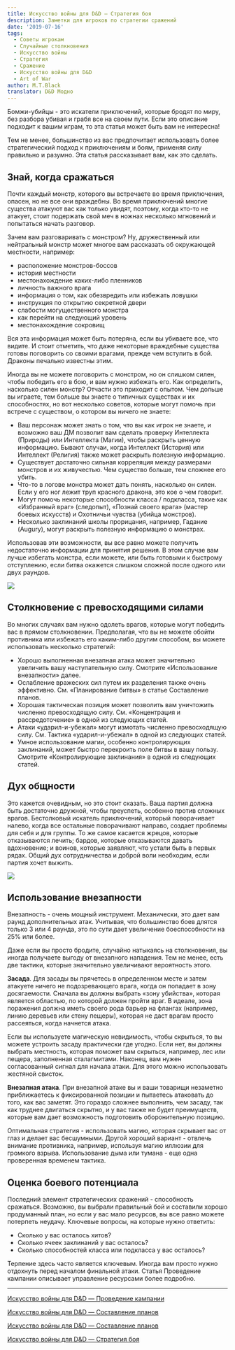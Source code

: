 ```yaml
---
title: Искусство войны для D&D — Стратегия боя
description: Заметки для игроков по стратегии сражений
date: '2019-07-16'
tags:
  - Советы игрокам
  - Случайные столкновения
  - Искусство войны
  - Стратегия
  - Сражение
  - Искусство войны для D&D
  - Art of War
author: M.T.Black
translator: D&D Модно
---
```


Бомжи-убийцы - это искатели приключений, которые бродят по миру, без разбора убивая и грабя все на своем пути. Если это описание подходит к вашим играм, то эта статья может быть вам не интересна!

Тем не менее, большинство из вас предпочитает использовать более стратегический подход к приключениям и боям, применяя силу правильно и разумно. Эта статья рассказывает вам, как это сделать.

## Знай, когда сражаться

Почти каждый монстр, которого вы встречаете во время приключения, опасен, но не все они враждебны. Во время приключений многие существа атакуют вас как только увидят, поэтому, когда кто-то не атакует, стоит подержать свой меч в ножнах несколько мгновений и попытаться начать разговор.

Зачем вам разговаривать с монстром? Ну, дружественный или нейтральный монстр может многое вам рассказать об окружающей местности, например:

- расположение монстров-боссов
- история местности
- местонахождение каких-либо пленников
- личность важного врага
- информация о том, как обезвредить или избежать ловушки
- инструкция по открытию секретной двери
- слабости могущественного монстра
- как перейти на следующий уровень
- местонахождение сокровищ

Вся эта информация может быть потеряна, если вы убиваете все, что видите. И стоит отметить, что даже некоторые враждебные существа готовы поговорить со своими врагами, прежде чем вступить в бой. Драконы печально известны этим.

Иногда вы не можете поговорить с монстром, но он слишком силен, чтобы победить его в бою, и вам нужно избежать его. Как определить, насколько силен монстр? Отчасти это приходит с опытом. Чем дольше вы играете, тем больше вы знаете о типичных существах и их способностях, но вот несколько советов, которые могут помочь при встрече с существом, о котором вы ничего не знаете:

- Ваш персонаж может знать о том, что вы как игрок не знаете, и возможно ваш ДМ позволит вам сделать проверку Интеллекта (Природы) или Интеллекта (Магии), чтобы раскрыть ценную информацию. Бывают случаи, когда Интеллект (История) или Интеллект (Религия) также может раскрыть полезную информацию.
- Существует достаточно сильная корреляция между размерами монстров и их живучестью. Чем существо больше, тем сложнее его убить.
- Что-то в логове монстра может дать понять, насколько он силен. Если у его ног лежит труп красного дракона, это кое о чем говорит.
- Могут помочь некоторые способности класса / подкласса, такие как «Избранный враг» (следопыт), «Познай своего врага» (мастер боевых искусств) и Охотничьи чувства (убийца монстров).
- Несколько заклинаний школы прорицания, например, Гадание (Augury), могут раскрыть полезную информацию о монстрах.

Использовав эти возможности, вы все равно можете получить недостаточно информации для принятия решения. В этом случае вам лучше избегать монстра, если можете, или быть готовыми к быстрому отступлению, если битва окажется слишком сложной после одного или двух раундов.

![](https://pp.userapi.com/c855720/v855720227/7d8f0/Z5ujTZLtXuY.jpg)

## Столкновение с превосходящими силами

Во многих случаях вам нужно одолеть врагов, которые могут победить вас в прямом столкновении. Предполагая, что вы не можете обойти противника или избежать его каким-либо другим способом, вы можете использовать несколько стратегий:

- Хорошо выполненная внезапная атака может значительно увеличить вашу наступательную силу. Смотрите «Использование внезапности» далее.
- Ослабление вражеских сил путем их разделения также очень эффективно. См. «Планирование битвы» в статье Составление планов.
- Хорошая тактическая позиция может позволить вам уничтожить численно превосходящую силу. См. «Концентрация и рассредоточение» в одной из следующих статей.
- Атаки «ударил-и-убежал» могут измотать численно превосходящую силу. См. Тактика «ударил-и-убежал» в одной из следующих статей.
- Умное использование магии, особенно контролирующих заклинаний, может быстро перекроить поле битвы в вашу пользу. Смотрите «Контролирующие заклинания» в одной из следующих статей.

## Дух общности

Это кажется очевидным, но это стоит сказать. Ваша партия должна быть достаточно дружной, чтобы преуспеть, особенно против сложных врагов. Бестолковый искатель приключений, который поворачивает налево, когда все остальные поворачивают направо, создает проблемы для себя и для группы. То же самое касается жрецов, которые отказываются лечить; бардов, которые отказываются давать вдохновение; и воинов, которые заявляют, что устали быть в первых рядах. Общий дух сотрудничества и доброй воли необходим, если партия хочет выжить.

![](https://pp.userapi.com/c855720/v855720227/7d95a/8Mbnitghc60.jpg)

## Использование внезапности

Внезапность - очень мощный инструмент. Механически, это дает вам раунд дополнительных атак. Учитывая, что большинство боев длятся только 3 или 4 раунда, это по сути дает увеличение боеспособности на 25% или более.

Даже если вы просто бродите, случайно натыкаясь на столкновения, вы иногда получаете выгоду от внезапного нападения. Тем не менее, есть две тактики, которые значительно увеличивают вероятность этого.

**Засада**. Для засады вы прячетесь в определенном месте и затем атакуете ничего не подозревающего врага, когда он попадает в зону досягаемости. Сначала вы должны выбрать «зону убийства», которая является областью, по которой должен пройти враг. В идеале, зона поражения должна иметь своего рода барьер на флангах (например, линию деревьев или стену пещеры), которая не даст врагам просто рассеяться, когда начнется атака.

Если вы используете магическую невидимость, чтобы скрыться, то вы можете устроить засаду практически где угодно. Если нет, вы должны выбрать местность, которая поможет вам скрыться, например, лес или пещера, заполненная сталагмитами. Наконец, вам нужен согласованный сигнал для начала атаки. Для этого можно использовать жестяной свисток.

**Внезапная атака**. При внезапной атаке вы и ваши товарищи незаметно приближаетесь к фиксированной позиции и пытаетесь атаковать до того, как вас заметят. Это гораздо сложнее выполнить, чем засаду, так как труднее двигаться скрытно, и у вас также не будет преимуществ, которые вам дает возможность подготовить оборонительную позицию.

Оптимальная стратегия - использовать магию, которая скрывает вас от глаз и делает вас бесшумными. Другой хороший вариант - отвлечь внимание противника, например, используя магию иллюзии для громкого взрыва. Использование дыма или тумана - еще одна проверенная временем тактика.

## Оценка боевого потенциала

Последний элемент стратегических сражений - способность сражаться. Возможно, вы выбрали правильный бой и составили хорошо продуманный план, но если у вас мало ресурсов, вы все равно можете потерпеть неудачу. Ключевые вопросы, на которые нужно ответить:

- Сколько у вас осталось хитов?
- Сколько ячеек заклинаний у вас осталось?
- Сколько способностей класса или подкласса у вас осталось?

Терпение здесь часто является ключевым. Иногда вам просто нужно отдохнуть перед началом финальной атаки. Статья Проведение кампании описывает управление ресурсами более подробно.

---

[Искусство войны для D&D — Проведение кампании](https://cyborgsandmages.com/posts/articles/art-of-war-campaigns)

[Искусство войны для D&D — Составление планов](https://cyborgsandmages.com/posts/translations/art-of-war-making-plans)

[Искусство войны для D&D — Составление планов](https://cyborgsandmages.com/posts/articles/art-of-war-making-plans)

[Искусство войны для D&D — Стратегия боя](https://cyborgsandmages.com/posts/articles/art-of-war-for-dnd-strategy-of-combat)
